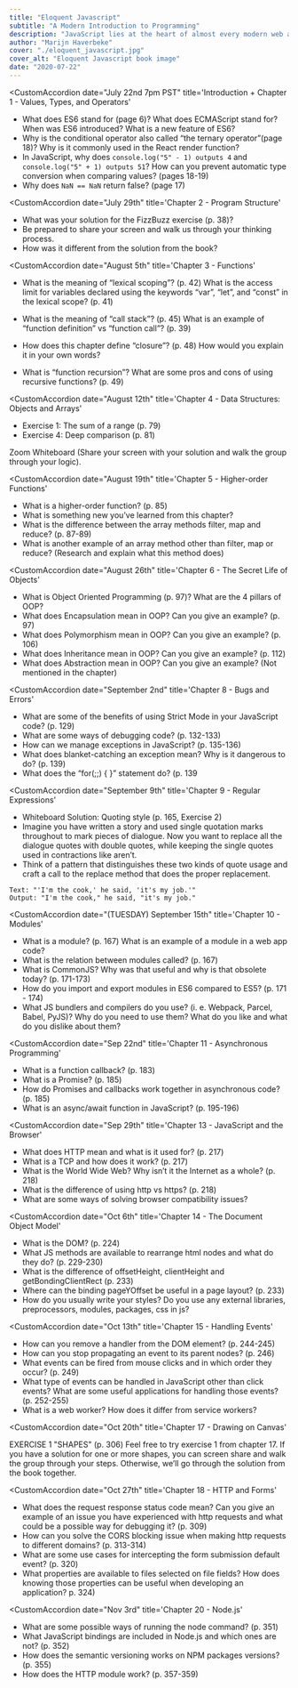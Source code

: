 ```yaml
---
title: "Eloquent Javascript"
subtitle: "A Modern Introduction to Programming"
description: "JavaScript lies at the heart of almost every modern web application, from social apps like Twitter to browser-based game frameworks like Phaser and Babylon. Though simple for beginners to pick up and play with, JavaScript is a flexible, complex language that you can use to build full-scale applications."
author: "Marijn Haverbeke"
cover: "./eloquent_javascript.jpg"
cover_alt: "Eloquent Javascript book image"
date: "2020-07-22"
---
```


<CustomAccordion 
  date="July 22nd 7pm PST"
  title='Introduction + Chapter 1 - Values, Types, and Operators'
>

- What does ES6 stand for (page 6)? What does ECMAScript stand for? When was ES6 introduced? What is a new feature of ES6?
- Why is the conditional operator also called “the ternary operator”(page 18)? Why is it commonly used in the React render function?
- In JavaScript, why does `console.log("5" - 1) outputs 4` and `console.log("5" + 1) outputs 51`? How can you prevent automatic type conversion when comparing values? (pages 18-19)
- Why does `NaN == NaN` return false? (page 17)

</CustomAccordion>

<CustomAccordion 
  date="July 29th"
  title='Chapter 2 - Program Structure'
>

- What was your solution for the FizzBuzz exercise (p. 38)?
- Be prepared to share your screen and walk us through your thinking process.
- How was it different from the solution from the book?

</CustomAccordion>

<CustomAccordion 
  date="August 5th"
  title='Chapter 3 - Functions'
>

- What is the meaning of “lexical scoping”? (p. 42)
  What is the access limit for variables declared using the keywords “var”, “let”, and “const” in the lexical scope? (p. 41)
- What is the meaning of “call stack”? (p. 45)
  What is an example of “function definition” vs “function call”? (p. 39)

- How does this chapter define “closure”? (p. 48)
  How would you explain it in your own words?
- What is “function recursion”?
  What are some pros and cons of using recursive functions? (p. 49)

</CustomAccordion>

<CustomAccordion 
  date="August 12th"
  title='Chapter 4 - Data Structures: Objects and Arrays'
>

- Exercise 1: The sum of a range (p. 79)
- Exercise 4: Deep comparison (p. 81)

Zoom Whiteboard (Share your screen with your solution and walk the group through your logic).

</CustomAccordion>

<CustomAccordion 
  date="August 19th"
  title='Chapter 5 - Higher-order Functions'
>

- What is a higher-order function? (p. 85)
- What is something new you’ve learned from this chapter?
- What is the difference between the array methods filter, map and reduce? (p. 87-89)
- What is another example of an array method other than filter, map or reduce? (Research and explain what this method does)

</CustomAccordion>

<CustomAccordion 
  date="August 26th"
  title='Chapter 6 - The Secret Life of Objects'
>

- What is Object Oriented Programming (p. 97)? What are the 4 pillars of OOP?
- What does Encapsulation mean in OOP? Can you give an example? (p. 97)
- What does Polymorphism mean in OOP? Can you give an example? (p. 106)
- What does Inheritance mean in OOP? Can you give an example? (p. 112)
- What does Abstraction mean in OOP? Can you give an example? (Not mentioned in the chapter)

</CustomAccordion>

<CustomAccordion 
  date="September 2nd"
  title='Chapter 8 - Bugs and Errors'
>

- What are some of the benefits of using Strict Mode in your JavaScript code? (p. 129)
- What are some ways of debugging code? (p. 132-133)
- How can we manage exceptions in JavaScript? (p. 135-136)
- What does blanket-catching an exception mean? Why is it dangerous to do? (p. 139)
- What does the “for(;;) { }” statement do? (p. 139

</CustomAccordion>

<CustomAccordion 
  date="September 9th"
  title='Chapter 9 - Regular Expressions'
>

- Whiteboard Solution: Quoting style (p. 165, Exercise 2)
- Imagine you have written a story and used single quotation marks throughout to mark pieces of dialogue. Now you want to replace all the dialogue quotes with double quotes, while keeping the single quotes used in contractions like aren’t.
- Think of a pattern that distinguishes these two kinds of quote usage and craft a call to the replace method that does the proper replacement.

```
Text: "'I'm the cook,' he said, 'it's my job.'"
Output: "I'm the cook," he said, "it's my job."
```

</CustomAccordion>

<CustomAccordion 
  date="(TUESDAY) September 15th"
  title='Chapter 10 - Modules'
>

- What is a module? (p. 167) What is an example of a module in a web app code?
- What is the relation between modules called? (p. 167)
- What is CommonJS? Why was that useful and why is that obsolete today? (p. 171-173)
- How do you import and export modules in ES6 compared to ES5? (p. 171 - 174)
- What JS bundlers and compilers do you use? (i. e. Webpack, Parcel, Babel, PyJS)? Why do you need to use them? What do you like and what do you dislike about them?

</CustomAccordion>

<CustomAccordion
  date="Sep 22nd"
  title='Chapter 11 - Asynchronous Programming'
>

- What is a function callback? (p. 183)
- What is a Promise? (p. 185)
- How do Promises and callbacks work together in asynchronous code? (p. 185)
- What is an async/await function in JavaScript? (p. 195-196)

</CustomAccordion>

<CustomAccordion 
  date="Sep 29th"
  title='Chapter 13 - JavaScript and the Browser'
>

- What does HTTP mean and what is it used for? (p. 217)
- What is a TCP and how does it work? (p. 217)
- What is the World Wide Web? Why isn’t it the Internet as a whole? (p. 218)
- What is the difference of using http vs https? (p. 218)
- What are some ways of solving browser compatibility issues?

</CustomAccordion>

<CustomAccordion 
  date="Oct 6th"
  title='Chapter 14 - The Document Object Model'
>

- What is the DOM? (p. 224)
- What JS methods are available to rearrange html nodes and what do they do? (p. 229-230)
- What is the difference of offsetHeight, clientHeight and getBondingClientRect (p. 233)
- Where can the binding pageYOffset be useful in a page layout? (p. 233)
- How do you usually write your styles? Do you use any external libraries, preprocessors, modules, packages, css in js?

</CustomAccordion>

<CustomAccordion 
  date="Oct 13th"
  title='Chapter 15 - Handling Events'
>

- How can you remove a handler from the DOM element? (p. 244-245)
- How can you stop propagating an event to its parent nodes? (p. 246)
- What events can be fired from mouse clicks and in which order they occur? (p. 249)
- What type of events can be handled in JavaScript other than click events? What are some useful applications for handling those events? (p. 252-255)
- What is a web worker? How does it differ from service workers?

</CustomAccordion>

<CustomAccordion 
  date="Oct 20th"
  title='Chapter 17 - Drawing on Canvas'
>

EXERCISE 1 "SHAPES" (p. 306)
Feel free to try exercise 1 from chapter 17. If you have a solution for one or more shapes, you can screen share and walk the group through your steps. Otherwise, we’ll go through the solution from the book together.

</CustomAccordion>

<CustomAccordion 
  date="Oct 27th"
  title='Chapter 18 - HTTP and Forms'
>

- What does the request response status code mean? Can you give an example of an issue you have experienced with http requests and what could be a possible way for debugging it? (p. 309)
- How can you solve the CORS blocking issue when making http requests to different domains? (p. 313-314)
- What are some use cases for intercepting the form submission default event? (p. 320)
- What properties are available to files selected on file fields? How does knowing those properties can be useful when developing an application? p. 324)

</CustomAccordion>

<CustomAccordion 
  date="Nov 3rd"
  title='Chapter 20 - Node.js'
>

- What are some possible ways of running the node command? (p. 351)
- What JavaScript bindings are included in Node.js and which ones are not? (p. 352)
- How does the semantic versioning works on NPM packages versions? (p. 355)
- How does the HTTP module work? (p. 357-359)

</CustomAccordion>
